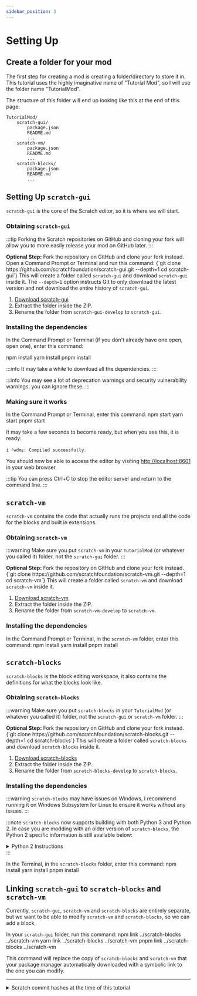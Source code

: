 ```yaml
---
sidebar_position: 3
---
```


# Setting Up

## Create a folder for your mod
The first step for creating a mod is creating a folder/directory to store it in. This tutorial uses the highly imaginative name of "Tutorial Mod", so I will use the folder name "TutorialMod".

The structure of this folder will end up looking like this at the end of this page:
```
TutorialMod/
    scratch-gui/
        package.json
        README.md
        ...
    scratch-vm/
        package.json
        README.md
        ...
    scratch-blocks/
        package.json
        README.md
        ...
```

## Setting Up `scratch-gui`
`scratch-gui` is the core of the Scratch editor, so it is where we will start.

### Obtaining `scratch-gui`
:::tip
Forking the Scratch repositories on GitHub and cloning your fork will allow you to more easily release your mod on GitHub later.
:::

<Tabs groupId="use-git" queryString>
    <TabItem value="true" label="With Git" default>
        <strong>Optional Step:</strong> Fork the repository on GitHub and clone your fork instead.<br/>
        Open a Command Prompt or Terminal and run this command:
        <CodeBlock language="shell">
{`git clone https://github.com/scratchfoundation/scratch-gui.git --depth=1
cd scratch-gui`}
        </CodeBlock>
        This will create a folder called <code>scratch-gui</code> and download <code>scratch-gui</code> inside it. The <code>--depth=1</code> option instructs Git to only download the latest version and not download the entire history of <code>scratch-gui</code>.
    </TabItem>
    <TabItem value="false" label="Without Git">
        <ol>
            <li>
                <a href="https://github.com/scratchfoundation/scratch-gui/archive/refs/heads/develop.zip" class="button button--primary">Download scratch-gui</a>
            </li>
            <li>
                Extract the folder inside the ZIP.
            </li>
            <li>
                Rename the folder from <code>scratch-gui-develop</code> to <code>scratch-gui</code>.
            </li>
        </ol>
    </TabItem>
</Tabs>

### Installing the dependencies
In the Command Prompt or Terminal (if you don't already have one open, open one), enter this command:

<Tabs groupId="package-manager" queryString>
    <TabItem value="npm" label="NPM" default>
        <CodeBlock language="shell">
            npm install
        </CodeBlock>
    </TabItem>
    <TabItem value="yarn" label="Yarn" default>
        <CodeBlock language="shell">
            yarn install
        </CodeBlock>
    </TabItem>
    <TabItem value="pnpm" label="PNPM" default>
        <CodeBlock language="shell">
            pnpm install
        </CodeBlock>
    </TabItem>
</Tabs>

:::info
It may take a while to download all the dependencies.
:::

:::info
You may see a lot of deprecation warnings and security vulnerability warnings, you can ignore these.
:::

### Making sure it works
In the Command Prompt or Terminal, enter this command:
<Tabs groupId="package-manager" queryString>
    <TabItem value="npm" label="NPM" default>
        <CodeBlock language="shell">
            npm start
        </CodeBlock>
    </TabItem>
    <TabItem value="yarn" label="Yarn" default>
        <CodeBlock language="shell">
            yarn start
        </CodeBlock>
    </TabItem>
    <TabItem value="pnpm" label="PNPM" default>
        <CodeBlock language="shell">
            pnpm start
        </CodeBlock>
    </TabItem>
</Tabs>

It may take a few seconds to become ready, but when you see this, it is ready:
```shell
i ｢wdm｣: Compiled successfully.
```

You should now be able to access the editor by visiting [http://localhost:8601](http://localhost:8601) in your web browser.

:::tip
You can press Ctrl+C to stop the editor server and return to the command line.
:::

## `scratch-vm`
`scratch-vm` contains the code that actually runs the projects and all the code for the blocks and built in extensions.

### Obtaining `scratch-vm`
:::warning
Make sure you put `scratch-vm` in your `TutorialMod` (or whatever you called it) folder, not the `scratch-gui` folder.
:::

<Tabs groupId="use-git" queryString>
    <TabItem value="true" label="With Git" default>
        <strong>Optional Step:</strong> Fork the repository on GitHub and clone your fork instead.<br/>
        <CodeBlock language="shell">
{`git clone https://github.com/scratchfoundation/scratch-vm.git --depth=1
cd scratch-vm`}
        </CodeBlock>
        This will create a folder called <code>scratch-vm</code> and download <code>scratch-vm</code> inside it.
    </TabItem>
    <TabItem value="false" label="Without Git">
        <ol>
            <li>
                <a href="https://github.com/scratchfoundation/scratch-vm/archive/refs/heads/develop.zip" class="button button--primary">Download scratch-vm</a>
            </li>
            <li>
                Extract the folder inside the ZIP.
            </li>
            <li>
                Rename the folder from <code>scratch-vm-develop</code> to <code>scratch-vm</code>.
            </li>
        </ol>
    </TabItem>
</Tabs>

### Installing the dependencies
In the Command Prompt or Terminal, in the `scratch-vm` folder, enter this command:
<Tabs groupId="package-manager" queryString>
    <TabItem value="npm" label="NPM" default>
        <CodeBlock language="shell">
            npm install
        </CodeBlock>
    </TabItem>
    <TabItem value="yarn" label="Yarn" default>
        <CodeBlock language="shell">
            yarn install
        </CodeBlock>
    </TabItem>
    <TabItem value="pnpm" label="PNPM" default>
        <CodeBlock language="shell">
            pnpm install
        </CodeBlock>
    </TabItem>
</Tabs>

## `scratch-blocks`
`scratch-blocks` is the block editing workspace, it also contains the definitions for what the blocks look like.

### Obtaining `scratch-blocks`
:::warning
Make sure you put `scratch-blocks` in your `TutorialMod` (or whatever you called it) folder, not the `scratch-gui` or `scratch-vm` folder.
:::

<Tabs groupId="use-git" queryString>
    <TabItem value="true" label="With Git" default>
        <strong>Optional Step:</strong> Fork the repository on GitHub and clone your fork instead.<br/>
        <CodeBlock language="shell">
{`git clone https://github.com/scratchfoundation/scratch-blocks.git --depth=1
cd scratch-blocks`}
        </CodeBlock>
        This will create a folder called <code>scratch-blocks</code> and download <code>scratch-blocks</code> inside it.
    </TabItem>
    <TabItem value="false" label="Without Git">
        <ol>
            <li>
                <a href="https://github.com/scratchfoundation/scratch-blocks/archive/refs/heads/develop.zip" class="button button--primary">Download scratch-blocks</a>
            </li>
            <li>
                Extract the folder inside the ZIP.
            </li>
            <li>
                Rename the folder from <code>scratch-blocks-develop</code> to <code>scratch-blocks</code>.
            </li>
        </ol>
    </TabItem>
</Tabs>

### Installing the dependencies
:::warning
`scratch-blocks` may have issues on Windows, I recommend running it on Windows Subsystem for Linux to ensure it works without any issues.
:::

:::note
`scratch-blocks` now supports building with both Python 3 and Python 2. In case you are modding with an older version of `scratch-blocks`, the Python 2 specific information is still available below:

<details>
    <summary>Python 2 Instructions</summary>

Older versions of `scratch-blocks` require Python 2 for its build script and it expects the Python 2 command to be `python`.

If your Python 2 command is `python2`, edit `package.json` to change `python` to `python2`.

```json title="scratch-blocks/package.json"
{
    // ...
    "scripts" :{
        // ...
        // highlight-next-line
        "prepublish": "python2 build.py && webpack"
        // ...
    }
    // ...
}
```
</details>
:::

In the Terminal, in the `scratch-blocks` folder, enter this command:
<Tabs groupId="package-manager" queryString>
    <TabItem value="npm" label="NPM" default>
        <CodeBlock language="shell">
            npm install
        </CodeBlock>
    </TabItem>
    <TabItem value="yarn" label="Yarn" default>
        <CodeBlock language="shell">
            yarn install
        </CodeBlock>
    </TabItem>
    <TabItem value="pnpm" label="PNPM" default>
        <CodeBlock language="shell">
            pnpm install
        </CodeBlock>
    </TabItem>
</Tabs>

## Linking `scratch-gui` to `scratch-blocks` and `scratch-vm`
Currently, `scratch-gui`, `scratch-vm` and `scratch-blocks` are entirely separate, but we want to be able to modify `scratch-vm` and `scratch-blocks`, so we can add a block.

In your `scratch-gui` folder, run this command:
<Tabs groupId="package-manager" queryString>
    <TabItem value="npm" label="NPM" default>
        <CodeBlock language="shell">
            npm link ../scratch-blocks ../scratch-vm
        </CodeBlock>
    </TabItem>
    <TabItem value="yarn" label="Yarn" default>
        <CodeBlock language="shell">
            yarn link ../scratch-blocks ../scratch-vm
        </CodeBlock>
    </TabItem>
    <TabItem value="pnpm" label="PNPM" default>
        <CodeBlock language="shell">
            pnpm link ../scratch-blocks ../scratch-vm
        </CodeBlock>
    </TabItem>
</Tabs>

This command will replace the copy of `scratch-blocks` and `scratch-vm` that your package manager automatically downloaded with a symbolic link to the one you can modify.

---
<details>
    <summary>Scratch commit hashes at the time of this tutorial</summary>

    ```
    scratch-gui:        db1933b2aea9f9dbe51e0ad2d750a2550179314a
    scratch-vm:         d6420c4c9826d360adee118e0e9e255536be7f7c
    scratch-blocks:     f116732bbbc6b1e0d95119c6ff8d4e23e27da8c0
    ```
</details>